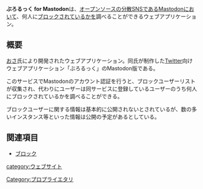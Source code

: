 {{Infobox software
| Name                = ぶろるっく for Mastodon
<!-- | Image               = [[ファイル:Amaroq.jpg|120px|Amaroq]] -->
| Developer           = [[おさ]]
<!-- | SourceCode          = -->
| Platform            = ウェブ
<!-- | ProgrammingLanguage = Objective-C -->
<!-- | Launch              = 2017年3月17日 -->
| Kifu                = https://osa-p.net
| License             = [[プロプライエタリ]]
| Web                 = https://mastodon.blolook.osa-p.net
<!-- | Download            = [https://itunes.apple.com/us/app/amaroq-for-mastodon/id1214116200 AppStore] -->
}}'''ぶろるっく for Mastodon'''は、[[オープンソース]]の[[分散SNS]]である[[Mastodon]]において、何人に[[ブロック]]されているかを調べることができるウェブアプリケーション。

== 概要 ==
[[おさ]]氏により開発されたウェブアプリケーション。同氏が制作した[[Twitter]]向けウェブアプリケーション「ぶろるっく」のMastodon版である。

このサービスでMastodonのアカウント認証を行うと、ブロックユーザーリストが収集され、代わりにユーザーは同サービスに登録しているユーザーのうち何人にブロックされているかを調べることができる。

ブロックユーザーに関する情報は基本的に公開されないとされているが、数の多いインスタンス等といった情報は公開の予定があるとしている。

== 関連項目 ==
* [[ブロック]]

[[category:ウェブサイト]]
[[Category:プロプライエタリ]]
{{DEFAULTSORT:ふろるつくformastodon}}